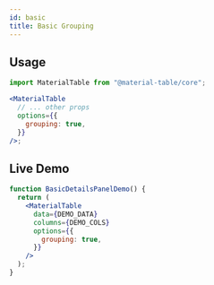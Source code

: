 ```yaml
---
id: basic
title: Basic Grouping
---
```



## Usage

```jsx
import MaterialTable from "@material-table/core";

<MaterialTable
  // ... other props
  options={{
    grouping: true,
  }}
/>;
```

## Live Demo

<InfoBannerAboutGlobalVarsInDemos />

```jsx live
function BasicDetailsPanelDemo() {
  return (
    <MaterialTable
      data={DEMO_DATA}
      columns={DEMO_COLS}
      options={{
        grouping: true,
      }}
    />
  );
}
```
